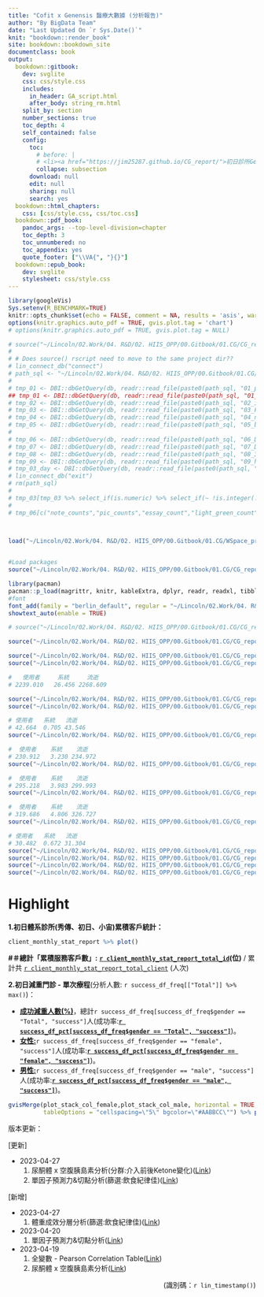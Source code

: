 ```yaml
---
title: "Cofit x Genensis 醫療大數據 (分析報告)"
author: "By BigData Team"
date: "Last Updated On `r Sys.Date()`"
knit: "bookdown::render_book"
site: bookdown::bookdown_site
documentclass: book
output:
  bookdown::gitbook:
    dev: svglite
    css: css/style.css
    includes:
      in_header: GA_script.html
      after_body: string_rm.html
    split_by: section
    number_sections: true
    toc_depth: 4
    self_contained: false
    config:
      toc:
        # before: |
        # <li><a href="https://jim25287.github.io/CG_report/">初日診所Genesis x 醫療大數據</a></li>
        collapse: subsection
      download: null
      edit: null
      sharing: null
      search: yes
  bookdown::html_chapters:
    css: [css/style.css, css/toc.css]
  bookdown::pdf_book:
    pandoc_args: --top-level-division=chapter
    toc_depth: 3
    toc_unnumbered: no
    toc_appendix: yes
    quote_footer: ["\\VA{", "}{}"]
  bookdown::epub_book:
    dev: svglite
    stylesheet: css/style.css
---
```


```r
library(googleVis)
Sys.setenv(R_BENCHMARK=TRUE)
knitr::opts_chunk$set(echo = FALSE, comment = NA, results = 'asis', warning = FALSE, error = FALSE, message = FALSE, fig.align = 'center')
options(knitr.graphics.auto_pdf = TRUE, gvis.plot.tag = 'chart')
# options(knitr.graphics.auto_pdf = TRUE, gvis.plot.tag = NULL)
```

```r
# source("~/Lincoln/02.Work/04. R&D/02. HIIS_OPP/00.Gitbook/01.CG/CG_report/rscript/lin_function.R")
# 
# # Does source() rscript need to move to the same project dir??
# lin_connect_db("connect")
# path_sql <- "~/Lincoln/02.Work/04. R&D/02. HIIS_OPP/00.Gitbook/01.CG/CG_report/sql/"
# 
# tmp_01 <- DBI::dbGetQuery(db, readr::read_file(paste0(path_sql, "01_profile.sql")))
## tmp_01 <- DBI::dbGetQuery(db, readr::read_file(paste0(path_sql, "01_profile_flc_q.sql")))
# tmp_02 <- DBI::dbGetQuery(db, readr::read_file(paste0(path_sql, "02_inbody.sql")))
# tmp_03 <- DBI::dbGetQuery(db, readr::read_file(paste0(path_sql, "03_FLC_self_report.sql")))
# tmp_04 <- DBI::dbGetQuery(db, readr::read_file(paste0(path_sql, "04_non_FLC_self_report.sql")))
# tmp_05 <- DBI::dbGetQuery(db, readr::read_file(paste0(path_sql, "05_biochem.sql")))
# 
# tmp_06 <- DBI::dbGetQuery(db, readr::read_file(paste0(path_sql, "06_Diet_day.sql")))
# tmp_07 <- DBI::dbGetQuery(db, readr::read_file(paste0(path_sql, "07_Diet_meal.sql")))
# tmp_08 <- DBI::dbGetQuery(db, readr::read_file(paste0(path_sql, "08_3D_scanner.sql")))
# tmp_09 <- DBI::dbGetQuery(db, readr::read_file(paste0(path_sql, "09_hormone.sql")))
# tmp_03_day <- DBI::dbGetQuery(db, readr::read_file(paste0(path_sql, "10_daily_flc.sql")))
# lin_connect_db("exit")
# rm(path_sql)
# 
# tmp_03[tmp_03 %>% select_if(is.numeric) %>% select_if(~ !is.integer(.)) %>% names()]  %<>% lapply(as.numeric)
# 
# tmp_06[c("note_counts","pic_counts","essay_count","light_green_count","light_yellow_count","light_red_count","carbohydrate","protein","fat","calorie","grains_target","fruits_target","vegetables_target","meat_beans_low_fat_target","meat_beans_medium_fat_target","meat_beans_high_fat_target","milk_whole_fat_target","milk_low_fat_target","milk_skim_target","oil_target")] %<>% lapply(as.numeric)

  
```

```r

load("~/Lincoln/02.Work/04. R&D/02. HIIS_OPP/00.Gitbook/01.CG/WSpace_preproc.RData")


#Load packages
source("~/Lincoln/02.Work/04. R&D/02. HIIS_OPP/00.Gitbook/01.CG/CG_report/rscript/lin_function.R")

library(pacman)
pacman::p_load(magrittr, knitr, kableExtra, dplyr, readr, readxl, tibble, showtext, extraInserts, ggvenn, ggplot2,knitr, kableExtra, openxlsx, lubridate, cowplot, ggpubr, webshot, stringr, googleVis)
#font
font_add(family = "berlin_default", regular = "~/Lincoln/02.Work/04. R&D/02. HIIS_OPP/00.Gitbook/01.CG/CG_report/data/font/STHeiti Light.ttc")
showtext_auto(enable = TRUE)


```

```r
# source("~/Lincoln/02.Work/04. R&D/02. HIIS_OPP/00.Gitbook/01.CG/CG_report/rscript/00-data_preprocessing.R")

source("~/Lincoln/02.Work/04. R&D/02. HIIS_OPP/00.Gitbook/01.CG/CG_report/rscript/00-main_page_stat.R")

source("~/Lincoln/02.Work/04. R&D/02. HIIS_OPP/00.Gitbook/01.CG/CG_report/rscript/00_vars_vector.R")
source("~/Lincoln/02.Work/04. R&D/02. HIIS_OPP/00.Gitbook/01.CG/CG_report/rscript/01.1-venns.R")

```

```r
#   使用者     系統     流逝 
# 2239.010   26.456 2268.609 

source("~/Lincoln/02.Work/04. R&D/02. HIIS_OPP/00.Gitbook/01.CG/CG_report/rscript/01.2-global_treatment.R")
source("~/Lincoln/02.Work/04. R&D/02. HIIS_OPP/00.Gitbook/01.CG/CG_report/rscript/01.2.1-global_exclude_record_factor.R")

```

```r
# 使用者   系統   流逝 
# 42.664  0.705 43.546 
source("~/Lincoln/02.Work/04. R&D/02. HIIS_OPP/00.Gitbook/01.CG/CG_report/rscript/01.3-testosterone_effectiveness.R")

```

```r
#  使用者    系統    流逝 
# 230.912   3.230 234.972
source("~/Lincoln/02.Work/04. R&D/02. HIIS_OPP/00.Gitbook/01.CG/CG_report/rscript/02.girc.R")

```

```r
#  使用者    系統    流逝 
# 295.218   3.983 299.993 
source("~/Lincoln/02.Work/04. R&D/02. HIIS_OPP/00.Gitbook/01.CG/CG_report/rscript/03.sua_0.R")

#  使用者    系統    流逝 
# 319.686   4.806 326.727 
source("~/Lincoln/02.Work/04. R&D/02. HIIS_OPP/00.Gitbook/01.CG/CG_report/rscript/03.sua.R")

```

```r
# 使用者   系統   流逝 
# 30.482  0.672 31.304 
source("~/Lincoln/02.Work/04. R&D/02. HIIS_OPP/00.Gitbook/01.CG/CG_report/rscript/04.cofit_flc.R")
source("~/Lincoln/02.Work/04. R&D/02. HIIS_OPP/00.Gitbook/01.CG/CG_report/rscript/05.urine_ketone.R")
source("~/Lincoln/02.Work/04. R&D/02. HIIS_OPP/00.Gitbook/01.CG/CG_report/rscript/06.prediction.R")
source("~/Lincoln/02.Work/04. R&D/02. HIIS_OPP/00.Gitbook/01.CG/CG_report/rscript/91.publication.R")


```

# Highlight {#index .unnumbered}

**1.初日體系診所(秀傳、初日、小宙)累積客戶統計：**

```r
client_monthly_stat_report %>% plot()
```

**#＃總計「累積服務客戶數」:** [**`r client_monthly_stat_report_total_id`**]{.underline}**(位)** / 累計共 [`r client_monthly_stat_report_total_client`]{.underline} (人次)

**2.初日減重門診 - 單次療程**(分析人數: `r success_df_freq[["Total"]] %>% max()`)：

-   [**成功減重人數(%)**]{.underline}，總計`r success_df_freq[success_df_freq$gender == "Total", "success"]`人(成功率:[**`r success_df_pct[success_df_freq$gender == "Total", "success"]`**]{.underline})。
-   [**女性:**]{.underline}`r success_df_freq[success_df_freq$gender == "female", "success"]`人(成功率:[**`r success_df_pct[success_df_freq$gender == "female", "success"]`**]{.underline})。
-   [**男性:**]{.underline}`r success_df_freq[success_df_freq$gender == "male", "success"]`人(成功率:[**`r success_df_pct[success_df_freq$gender == "male", "success"]`**]{.underline})。

```r
gvisMerge(plot_stack_col_female,plot_stack_col_male, horizontal = TRUE,
          tableOptions = "cellspacing=\"5\" bgcolor=\"#AABBCC\"") %>% plot()

```

<!-- Introduction context...(editing) -->

<!-- #### Disclaimer {.unnumbered} -->

<!-- The information in this report is provided ...(editing). -->

版本更新：

[更新]

-   2023-04-27
    1.  尿酮體 x 空腹胰島素分析(分群:介入前後Ketone變化)([Link](#ketone_response))
    2.  單因子預測力&切點分析(篩選:飲食紀律佳)([Link](#predict_cutoff_roc_filtered))

[新增]

-   2023-04-27
    1.  體重成效分層分析(篩選:飲食紀律佳)([Link](#strat_1_ob_filtered))
-   2023-04-20
    1.  單因子預測力&切點分析([Link](#predict_cutoff_roc))
-   2023-04-19
    1.  全變數 - Pearson Correlation Table([Link](#cor_ob_var_all))
    2.  尿酮體 x 空腹胰島素分析([Link](#ketone_response))

[(識別碼：`r lin_timestamp()`)]{style="float:right"}
